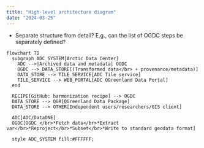 ```yaml
---
title: "High-level architecture diagram"
date: "2024-03-25"
---
```


* Separate structure from detail? E.g., can the list of OGDC steps be separately defined?


```mermaid
flowchart TD
  subgraph ADC_SYSTEM[Arctic Data Center]
    ADC -->|Archived data and metadata| OGDC
    OGDC --> DATA_STORE[(Transformed data</br> + provenance/metadata)]
    DATA_STORE --> TILE_SERVICE[ADC Tile service]
    TILE_SERVICE --> WEB_PORTAL[ADC QGreenland Data Portal]
  end

  RECIPE[GitHub: harmonization recipe] --> OGDC
  DATA_STORE --> QGR[QGreenland Data Package]
  DATA_STORE --> OTHER[Independent users/researchers/GIS client]

  ADC[ADC/DataONE]
  OGDC[OGDC </br>*Fetch data</br>*Extract var</br>*Reproject</br>*Subset</br>*Write to standard geodata format]

  style ADC_SYSTEM fill:#FFFFFF;
```
